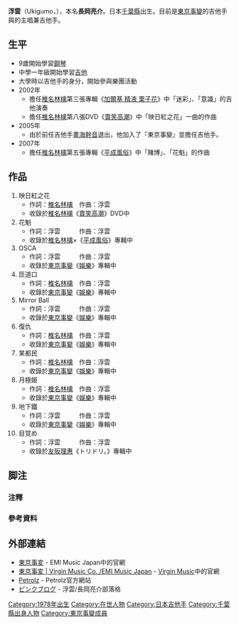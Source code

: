 {{blpunsourced|time=2018-01-06T09:42:04+00:00}}
{{藝人
| 姓名     = 浮雲
| 類型     = 男藝人
| 圖片     =
| 圖片簡介 = 
| 圖片尺寸 = 
| 原名     = 長岡亮介 ({{lang|ja|ながおか りょうすけ}})
| 外文名   = 
| 羅馬拼音 = Nagaoka Ryosuke
| 英文名   = Ukigumo
| 別名     = 
| 國籍     = {{JPN}}
| 籍貫     =
| 出生日期 = {{birth date and age|1978|10|7}}
| 出生地   = {{JPN}}千葉縣
| 逝世日期 =
| 逝世地   =
| 職業     = [[作曲家|作曲家]]
| 語言     =
| 生肖     = 
| 星座     = 
| 血型     = 
| 身高     = 
| 體重     =   
| 三圍     =
| 教育程度 = 
| 宗教信仰 =
| 配偶     = 
| 兒女     =
| 父母     =
| 音樂類型 = [[J-Pop|J-Pop]]
| 演奏樂器 = [[吉他|吉他手]]
| 出道日期 =   
| 出道作   = 
| 代表作   = 
| 活躍年代 = 
| 唱片公司 = [[EMI|EMI]] / [[維京唱片|Virgin Music]]
| 經紀公司 =
| 相關團體 = [[東京事變|東京事變]]、PETROLZ
| 網站     = http://nagaokaryosuke.com
| 音樂專輯 =
}}
{{japanese|japanese=長岡亮介|kana=ながおか りょうすけ|romaji=Nagaoka Ryosuke}}

'''浮雲'''（Ukigumo，{{bd|1978年|10月7日|catIdx=S}}），本名'''長岡亮介'''。日本[[千葉縣|千葉縣]]出生。目前是[[東京事變|東京事變]]的吉他手與{{link-jp|PETROLZ|ペトロールズ}}的主唱兼吉他手。

==生平==
*9歲開始學習[[鋼琴|鋼琴]]
*中學一年級開始學習[[吉他|吉他]]
*大學時以吉他手的身分，開始參與樂團活動
*2002年
**擔任[[椎名林檎|椎名林檎]]第三張專輯《[[加爾基_精液_栗子花|加爾基 精液 栗子花]]》中「迷彩」、「意識」的吉他演奏
**擔任[[椎名林檎|椎名林檎]]第八張DVD《[[賣笑高潮|賣笑高潮]]》中「映日紅之花」一曲的作曲
*2005年
**由於前任吉他手[[畫海幹音|畫海幹音]]退出，他加入了『東京事變』並擔任吉他手。
*2007年
**擔任[[椎名林檎|椎名林檎]]第五張專輯《[[平成風俗|平成風俗]]》中「賭博」、「花魁」的作曲

== 作品 ==
#映日紅之花 
#*作詞：[[椎名林檎|椎名林檎]]　作曲：浮雲
#*收錄於[[椎名林檎|椎名林檎]]《[[賣笑高潮|賣笑高潮]]》DVD中 
#花魁
#*作詞：浮雲　　　作曲：浮雲
#*收錄於[[椎名林檎|椎名林檎]]×{{link-ja|齋藤毅 (音樂家)|斎藤ネコ|齋藤毅}}《[[平成風俗|平成風俗]]》專輯中 
#OSCA
#*作詞：浮雲　　　作曲：浮雲
#*收錄於[[東京事變|東京事變]]《[[娛樂_(東京事變專輯)|娛樂]]》專輯中
#匝道口
#*作詞：[[椎名林檎|椎名林檎]]　作曲：浮雲 
#*收錄於[[東京事變|東京事變]]《[[娛樂_(東京事變專輯)|娛樂]]》專輯中
#Mirror Ball
#*作詞：浮雲　　　作曲：浮雲
#*收錄於[[東京事變|東京事變]]《[[娛樂_(東京事變專輯)|娛樂]]》專輯中
#復仇
#*作詞：[[椎名林檎|椎名林檎]]　作曲：浮雲
#*收錄於[[東京事變|東京事變]]《[[娛樂_(東京事變專輯)|娛樂]]》專輯中
#某都民
#*作詞：[[椎名林檎|椎名林檎]]　作曲：浮雲
#*收錄於[[東京事變|東京事變]]《[[娛樂_(東京事變專輯)|娛樂]]》專輯中
#月極姫
#*作詞：[[椎名林檎|椎名林檎]]　作曲：浮雲
#*收錄於[[東京事變|東京事變]]《[[娛樂_(東京事變專輯)|娛樂]]》專輯中
#地下鐵
#*作詞：浮雲　　　作曲：浮雲
#*收錄於[[東京事變|東京事變]]《[[娛樂_(東京事變專輯)|娛樂]]》專輯中
#目覚め
#*作詞：浮雲　　　作曲：浮雲
#*收錄於[[友阪理惠|友阪理惠]]《トリドリ。》專輯中

== 脚注 ==
=== 注釋 ===
{{Reflist|group="注"|2}}

=== 參考資料 ===
{{Reflist|2}}

== 外部連結 ==
*[http://www.tokyojihen.com/ 東京事変] {{Wayback|url=http://www.tokyojihen.com/ |date=20040717040840 }} - EMI Music Japan中的官網
*[https://web.archive.org/web/20081202010431/http://www.emimusic.jp/vmc/artist/domestic/tokyojihen/ 東京事変 | Virgin Music Co. /EMI Music Japan] - [[維京唱片|Virgin Music]]中的官網
*[http://www.petrolz.jp/ Petrolz] {{Wayback|url=http://www.petrolz.jp/ |date=20210218220646 }} - Petrolz官方網站
*[http://pet-pink.blogspot.com/ ピンクブログ] {{Wayback|url=http://pet-pink.blogspot.com/ |date=20210119075950 }} - 浮雲/長岡亮介部落格

{{東京事變}}

{{DEFAULTSORT:Ukigumo}}
[[Category:1978年出生|Category:1978年出生]]
[[Category:在世人物|Category:在世人物]]
[[Category:日本吉他手|Category:日本吉他手]]
[[Category:千葉縣出身人物|Category:千葉縣出身人物]]
[[Category:東京事變成員|Category:東京事變成員]]